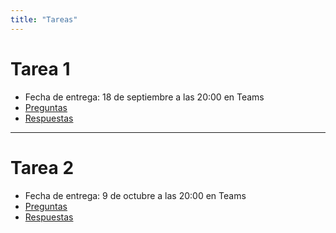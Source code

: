 ```yaml
---
title: "Tareas"
---
```


# Tarea 1

- Fecha de entrega: 18 de septiembre a las 20:00 en Teams
- [Preguntas](./tarea-1.qmd)
- [Respuestas](./tarea-1-respuestas.qmd)


---

# Tarea 2

- Fecha de entrega: 9 de octubre a las 20:00 en Teams
- [Preguntas](./tarea-2.qmd)
- [Respuestas](./tarea-2-respuestas.qmd)
